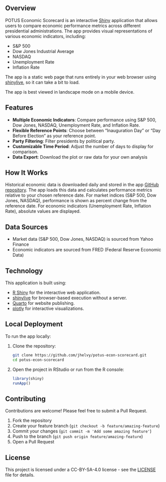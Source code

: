 ## Overview

POTUS Economic Scorecard is an interactive [Shiny](https://shiny.posit.co/) application that allows users to compare economic performance metrics across different presidential administrations. The app provides visual representations of various economic indicators, including:

- S&P 500
- Dow Jones Industrial Average
- NASDAQ
- Unemployment Rate
- Inflation Rate

The app is a static web page that runs entirely in your web browser using [shinylive](https://posit-dev.github.io/r-shinylive/), so it can take a bit to load. 

The app is best viewed in landscape mode on a mobile device.

## Features

- **Multiple Economic Indicators**: Compare performance using S&P 500, Dow Jones, NASDAQ, Unemployment Rate, and Inflation Rate.
- **Flexible Reference Points**: Choose between "Inauguration Day" or "Day Before Election" as your reference point.
- **Party Filtering**: Filter presidents by political party.
- **Customizable Time Period**: Adjust the number of days to display for comparison.
- **Data Export**: Download the plot or raw data for your own analysis

## How It Works

Historical economic data is downloaded daily and stored in the app [GitHub repository](https://github.com/jhelvy/potus-econ-scorecard). The app loads this data and calculates performance metrics relative to your chosen reference date. For market indices (S&P 500, Dow Jones, NASDAQ), performance is shown as percent change from the reference date. For economic indicators (Unemployment Rate, Inflation Rate), absolute values are displayed.

## Data Sources

- Market data (S&P 500, Dow Jones, NASDAQ) is sourced from Yahoo Finance
- Economic indicators are sourced from FRED (Federal Reserve Economic Data)

## Technology

This application is built using:

- [R Shiny](https://shiny.posit.co/) for the interactive web application.
- [shinylive](https://posit-dev.github.io/r-shinylive/) for browser-based execution without a server.
- [Quarto](https://quarto.org/) for website publishing.
- [plotly](https://plotly.com/r/) for interactive visualizations.

## Local Deployment

To run the app locally:

1. Clone the repository:

   ```bash
   git clone https://github.com/jhelvy/potus-econ-scorecard.git
   cd potus-econ-scorecard
   ```

2. Open the project in RStudio or run from the R console:
   ```r
   library(shiny)
   runApp()
   ```

## Contributing

Contributions are welcome! Please feel free to submit a Pull Request.

1. Fork the repository
2. Create your feature branch (`git checkout -b feature/amazing-feature`)
3. Commit your changes (`git commit -m 'Add some amazing feature'`)
4. Push to the branch (`git push origin feature/amazing-feature`)
5. Open a Pull Request

## License

This project is licensed under a CC-BY-SA-4.0 license - see the [LICENSE](https://github.com/jhelvy/potus-econ-scorecard/blob/main/LICENSE.md) file for details.
